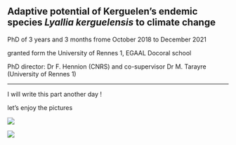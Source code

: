 ##  
##  
## __Adaptive potential of Kerguelen's endemic species _Lyallia kerguelensis_ to climate change__

PhD of 3 years and 3 months frome October 2018 to December 2021

granted form the University of Rennes 1, EGAAL Docoral school

PhD director: Dr F. Hennion (CNRS) and co-supervisor Dr M. Tarayre (University of Rennes 1)

---------------- 

I will write this part another day !

let's enjoy the pictures 




 ![](C:/Users/loren/Documents/R/my_project/Image1.jpg)
 
 ![](C:/Users/loren/Documents/R/my_project/Image4.png)



